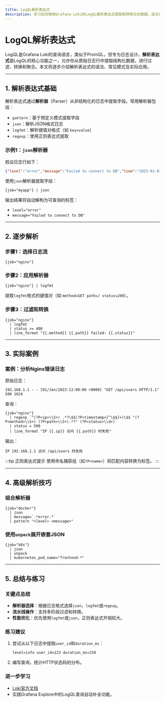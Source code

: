 ```yaml
---
title: LogQL解析表达式
description: 学习如何使用Grafana Loki的LogQL解析表达式提取和转换日志数据，适合初学者的详细指南。
---
```


# LogQL解析表达式

LogQL是Grafana Loki的查询语言，类似于PromQL，但专为日志设计。**解析表达式**是LogQL的核心功能之一，允许你从原始日志行中提取结构化数据，进行过滤、转换和聚合。本文将逐步介绍解析表达式的语法、常见模式及实际应用。

---

## 1. 解析表达式基础

解析表达式通过**解析器**（Parser）从非结构化的日志中提取字段。常用解析器包括：
- `pattern`：基于预定义模式提取字段
- `json`：解析JSON格式日志
- `logfmt`：解析键值对格式（如 `key=value`）
- `regexp`：使用正则表达式提取

### 示例1：`json`解析器
假设日志行如下：
```json
{"level":"error","message":"Failed to connect to DB","time":"2023-01-01T12:00:00Z"}
```

使用`json`解析器提取字段：
```logql
{job="myapp"} | json
```
输出结果将自动解构为可查询的标签：
- `level="error"`
- `message="Failed to connect to DB"`

---

## 2. 逐步解析

### 步骤1：选择日志流
```logql
{job="nginx"} 
```

### 步骤2：应用解析器
```logql
{job="nginx"} | logfmt 
```
提取`logfmt`格式的键值对（如 `method=GET path=/ status=200`）。

### 步骤3：过滤和转换
```logql
{job="nginx"} 
  | logfmt 
  | status >= 400 
  | line_format "{{.method}} {{.path}} failed: {{.status}}"
```

---

## 3. 实际案例

### 案例：分析Nginx错误日志
原始日志：
```
192.168.1.1 - - [01/Jan/2023:12:00:00 +0000] "GET /api/users HTTP/1.1" 500 1024
```

查询：
```logql
{job="nginx"} 
  | regexp `^(?P<ip>\\S+) .*?\$$(?P<timestamp>[^\$$]+)\$$ "(?P<method>\\S+) (?P<path>\\S+).*?" (?P<status>\\d+)`
  | status = 500
  | line_format "IP {{.ip}} 访问 {{.path}} 时失败"
```

输出：
```
IP 192.168.1.1 访问 /api/users 时失败
```

:::tip 正则表达式提示
使用命名捕获组（如`?P<name>`）将匹配内容转换为标签。
:::

---

## 4. 高级解析技巧

### 组合解析器
```logql
{job="docker"} 
  | json 
  | message=`.*error.*` 
  | pattern "<level> <message>"
```

### 使用`unpack`展开嵌套JSON
```logql
{job="k8s"} 
  | json 
  | unpack 
  | kubernetes_pod_name="frontend-*"
```

---

## 5. 总结与练习

### 关键点总结
- **解析器选择**：根据日志格式选择`json`、`logfmt`或`regexp`。
- **流水线操作**：支持多阶段过滤和转换。
- **性能优化**：优先使用`logfmt`或`json`，正则表达式开销较大。

### 练习建议
1. 尝试从以下日志中提取`user_id`和`duration_ms`：
   ```
   level=info user_id=123 duration_ms=150
   ```
2. 编写查询，统计HTTP状态码的分布。

### 进一步学习
- [Loki官方文档](https://grafana.com/docs/loki/latest/logql/)
- 实践Grafana Explore中的LogQL查询自动补全功能。